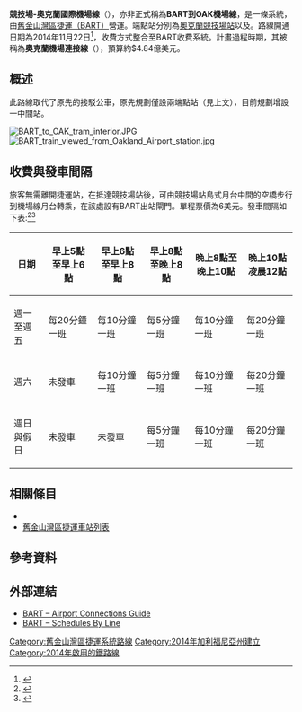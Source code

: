 {{noteTA
|1=zh-cn:奥克兰;zh-tw:奧克蘭;zh-hk:屋崙
|2=zh-cn:县;zh-tw:郡;zh-hk:縣
}}
{{Infobox public transit
| box_width                   = 310px
| name                        = 競技場-奧克蘭國際機場線
| image                       =
| alt                         =
| imagesize                   =
| caption                     =
| image2                      = BART Oakland Airport Connector.jpg
| alt2                        = 背景為奧克蘭國際機場站
| imagesize2                  = 285px
| caption2                    = [[Oakland_International_Airport_(BART_station)|Oakland International Airport]] AGT station <br />in background.
| owner                       = [[舊金山灣區捷運系統|舊金山灣區捷運系統]]（BART）
| locale                      = [[美國|美國]][[加利福尼亞州|加利福尼亞州]][[奧克蘭_(加利福尼亞州)|奧克蘭]]
| transit_type                = {{link-en|自動導軌運輸|automated guideway transit}}
| lines                       = 1
| stations                    = 2
| ridership                   = 
| annual_ridership            =
| website                     = {{url|www.bart.gov|Bay Area Rapid Transit}}
| began_operation             = 2014年11月22日
| operator                    = [[舊金山灣區捷運系統|舊金山灣區捷運系統]]
| character                   = 主體為高架路段，少數平面與地下路段
| vehicles                    = 4輛
| train_length                = 3節車廂
| headway                     = 尖峰：5分<br />清晨與深夜：10–20分
| system_length               = {{convert|3.2|mi|km|abbr=on}}
| notrack                     = 2
| track_gauge                 = <!-- {{Track gauge|sg|allk=on}} -->
| el                          =
| average_speed               = {{convert|30|mph|km/h|abbr=on}}
| top_speed                   = <!-- {{convert|0|mph|km/h|abbr=on}} -->
| map                         = {{Oakland Airport Connector}}
| map_state                   = <!-- show or collapsed -->
}}

'''競技場-奧克蘭國際機場線'''（{{lang-en|Coliseum–Oakland International Airport line}}），亦非正式稱為'''BART到OAK機場線'''，是一條{{link-en|自動導軌運輸|automated guideway transit}}系統，由[[舊金山灣區捷運系統|舊金山灣區捷運（BART）]]營運。端點站分別為[[奧克蘭競技場站|奧克蘭競技場站]]以及{{link-en|奧克蘭國際機場站|Oakland International Airport (BART station)}}。路線開通日期為2014年11月22日<ref name="OAK-open">{{cite web |url=http://www.bart.gov/news/articles/2014/news20141121-0 |title=New BART service to Oakland International Airport now open |publisher=Bay Area Rapid Transit (BART) |date=November 21, 2014 |accessdate=2014-12-02 |archive-date=2021-02-22 |archive-url=https://web.archive.org/web/20210222095134/https://www.bart.gov/news/articles/2014/news20141121-0 |dead-url=no }}</ref>，收費方式整合至BART收費系統。計畫過程時期，其被稱為'''奧克蘭機場連接線'''（{{lang-en|Oakland Airport Connector (OAC)}}），預算約$4.84億美元。

==概述==
此路線取代了原先的{{link-en|AirBART|AirBART}}接駁公車，原先規劃僅設兩端點站（見上文），目前規劃增設一中間站{{link-en|杜利德站|Doolittle (BART station)}}。

[[File:BART_to_OAK_tram_interior.JPG|thumb]]
[[File:BART_train_viewed_from_Oakland_Airport_station.jpg|thumb]]

==收費與發車間隔==

旅客無需離開捷運站，在抵達競技場站後，可由競技場站島式月台中間的空橋步行到機場線月台轉乘，在該處設有BART出站閘門。單程票價為6美元。發車間隔如下表:<ref>{{Cite web |url=http://www.bart.gov/guide/airport/outbound_oak |title=存档副本 |access-date=2015-02-24 |archive-date=2013-12-03 |archive-url=https://web.archive.org/web/20131203004231/http://www.bart.gov/guide/airport/outbound_oak |dead-url=no }}</ref><ref>{{cite news
|url=http://findarticles.com/p/articles/mi_qn4176/is_20070517/ai_n19170303
|title=Feds choose link to airport for demo work
|author=Erik N. Nelson
|publisher=[[Oakland_Tribune|Oakland Tribune]]
|date=May 17, 2007
|accessdate=2015-02-24
|archive-date=2008-01-21
|archive-url=https://web.archive.org/web/20080121152927/http://findarticles.com/p/articles/mi_qn4176/is_20070517/ai_n19170303
|dead-url=no
}}</ref>

{| class="wikitable"
|-
!  日期 !! 早上5點至早上6點 !! 早上6點至早上8點 !! 早上8點至晚上8點 !! 晚上8點至晚上10點 !! 晚上10點凌晨12點
|-
| 週一至週五 || 每20分鐘一班 || 每10分鐘一班 || 每5分鐘一班 || 每10分鐘一班 || 每20分鐘一班
|-
| 週六 || 未發車 || 每10分鐘一班 || 每5分鐘一班 || 每10分鐘一班 || 每20分鐘一班
|-
| 週日與假日 || 未發車 || 未發車 || 每5分鐘一班 || 每10分鐘一班 || 每20分鐘一班
|}

==相關條目==
* {{link-en|舊金山灣區捷運擴充計畫|Bay Area Rapid Transit expansion}}
* [[舊金山灣區捷運車站列表|舊金山灣區捷運車站列表]]

==參考資料==
{{Portal|舊金山灣區}}
{{reflist}}

==外部連結==
* [http://www.bart.gov/guide/airport BART – Airport Connections Guide] {{Wayback|url=http://www.bart.gov/guide/airport |date=20180518160830 }}
* [http://www.bart.gov/schedules/byline BART – Schedules By Line] {{Wayback|url=http://www.bart.gov/schedules/byline |date=20190103060748 }}


{{Bay Area Rapid Transit}}
{{North American airport people movers}}

{{coord missing|Alameda County, California}}

[[Category:舊金山灣區捷運系統路線|Category:舊金山灣區捷運系統路線]]
[[Category:2014年加利福尼亞州建立|Category:2014年加利福尼亞州建立]]
[[Category:2014年啟用的鐵路線|Category:2014年啟用的鐵路線]]